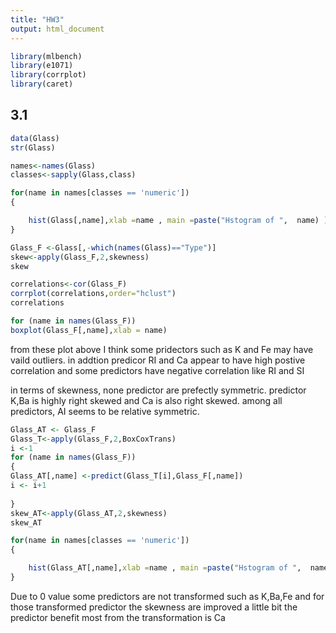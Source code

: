 ---
title: "HW3"
output: html_document
---

```{r}
library(mlbench)
library(e1071)
library(corrplot)
library(caret)
```
## 3.1
```{r}
data(Glass)
str(Glass)
```

```{r}
names<-names(Glass)
classes<-sapply(Glass,class)

for(name in names[classes == 'numeric'])
{

    hist(Glass[,name],xlab =name , main =paste("Hstogram of ",  name) ) 
}

```
```{r}
Glass_F <-Glass[,-which(names(Glass)=="Type")]
skew<-apply(Glass_F,2,skewness)
skew

```
```{r}
correlations<-cor(Glass_F)
corrplot(correlations,order="hclust")
correlations
```
```{r}
for (name in names(Glass_F))
boxplot(Glass_F[,name],xlab = name)

```
from these plot above I think some pridectors such as K and Fe may have vaild outliers. in addtion predicor RI and Ca appear to have high postive correlation and some predictors have negative correlation like RI and SI 

in terms of skewness, none predictor are prefectly symmetric. predictor K,Ba is highly right skewed and Ca is also right skewed. among all predictors, AI seems to be relative symmetric.

```{r}
Glass_AT <- Glass_F
Glass_T<-apply(Glass_F,2,BoxCoxTrans)
i <-1
for (name in names(Glass_F))
{
Glass_AT[,name] <-predict(Glass_T[i],Glass_F[,name]) 
i <- i+1
  
}
skew_AT<-apply(Glass_AT,2,skewness)
skew_AT
```
```{r}
for(name in names[classes == 'numeric'])
{

    hist(Glass_AT[,name],xlab =name , main =paste("Hstogram of ",  name) ) 
}
```

Due to 0 value some predictors are not transformed such as K,Ba,Fe and for those transformed predictor the skewness are improved a little bit the predictor benefit most from the transformation is Ca


